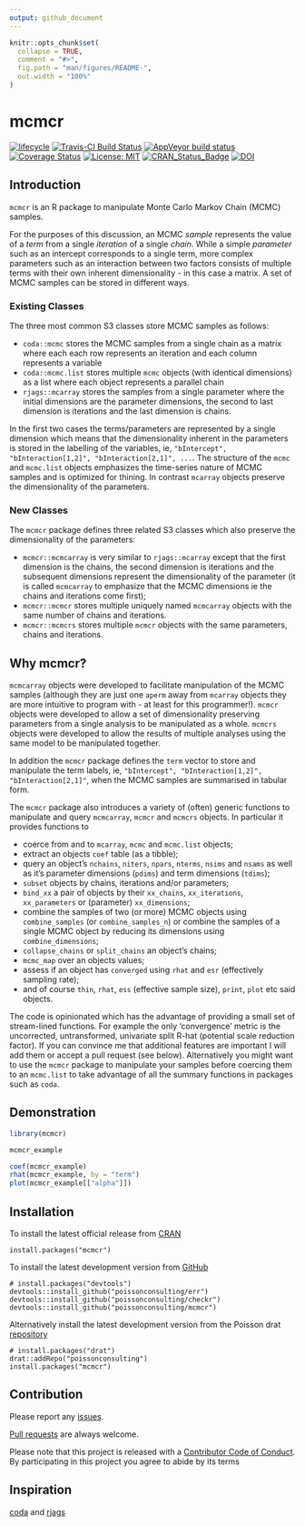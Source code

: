 ```yaml
---
output: github_document
---
```


<!-- README.md is generated from README.Rmd. Please edit that file -->

```r
knitr::opts_chunk$set(
  collapse = TRUE,
  comment = "#>",
  fig.path = "man/figures/README-",
  out.width = "100%"
)
```

# mcmcr

[![lifecycle](https://img.shields.io/badge/lifecycle-maturing-blue.svg)](https://www.tidyverse.org/lifecycle/#maturing)
[![Travis-CI Build Status](https://travis-ci.org/poissonconsulting/mcmcr.svg?branch=master)](https://travis-ci.org/poissonconsulting/mcmcr)
[![AppVeyor build status](https://ci.appveyor.com/api/projects/status/github/poissonconsulting/mcmcr?branch=master&svg=true)](https://ci.appveyor.com/project/poissonconsulting/mcmcr)
[![Coverage Status](https://img.shields.io/codecov/c/github/poissonconsulting/mcmcr/master.svg)](https://codecov.io/github/poissonconsulting/mcmcr?branch=master)
[![License: MIT](https://img.shields.io/badge/License-MIT-green.svg)](https://opensource.org/licenses/MIT)
[![CRAN_Status_Badge](http://www.r-pkg.org/badges/version/mcmcr)](https://cran.r-project.org/package=mcmcr)
[![DOI](https://zenodo.org/badge/DOI/10.5281/zenodo.1218026.svg)](https://doi.org/10.5281/zenodo.1218026)

## Introduction

`mcmcr` is an R package to manipulate Monte Carlo Markov Chain (MCMC) samples.

For the purposes of this discussion, an MCMC *sample* represents the value of a *term* from a single *iteration* of a single *chain*.
While a simple *parameter* such as an intercept corresponds to a single term, more complex parameters such as an interaction between two factors consists of multiple terms with their own inherent dimensionality - in this case a matrix.
A set of MCMC samples can be stored in different ways.

### Existing Classes

The three most common S3 classes store MCMC samples as follows:

- `coda::mcmc` stores the MCMC samples from a single chain as a matrix where each each row represents an iteration and each column represents a variable
- `coda::mcmc.list` stores multiple `mcmc` objects (with identical dimensions) as a list where each object represents a parallel chain
- `rjags::mcarray` stores the samples from a single parameter where the initial dimensions are the parameter dimensions, the second to last dimension is iterations and the last dimension is chains.

In the first two cases the terms/parameters are represented by a single dimension which means that the dimensionality inherent in the parameters is stored in the labelling of the variables, ie, `"bIntercept", "bInteraction[1,2]", "bInteraction[2,1]", ...`.
The structure of the `mcmc` and `mcmc.list` objects emphasizes the time-series nature of MCMC samples and is optimized for thining.
In contrast `mcarray` objects preserve the dimensionality of the parameters.

### New Classes

The `mcmcr` package defines three related S3 classes which also preserve the dimensionality of
the parameters:

- `mcmcr::mcmcarray` is very similar to `rjags::mcarray` except that the first dimension is the chains, the second dimension is iterations and the subsequent dimensions represent the dimensionality of the parameter (it is called `mcmcarray` to emphasize that the MCMC dimensions ie the chains and iterations come first);
- `mcmcr::mcmcr` stores multiple uniquely named `mcmcarray` objects with the same number of chains and iterations.
- `mcmcr::mcmcrs` stores multiple `mcmcr` objects with the same parameters, chains and iterations.

## Why mcmcr?

`mcmcarray` objects were developed to facilitate manipulation of the MCMC samples (although they are just one `aperm` away from `mcarray` objects they are more intuitive to program with - at least for this programmer!).
`mcmcr` objects were developed to allow a set of dimensionality preserving parameters from a single analysis to be manipulated as a whole.
`mcmcrs` objects were developed to allow the results of multiple analyses using the same model to be manipulated together.

In addition the `mcmcr` package defines the `term` vector to store and manipulate the term labels, ie, `"bIntercept", "bInteraction[1,2]", "bInteraction[2,1]"`, when the MCMC samples are summarised in tabular form.

The `mcmcr` package also introduces a variety of (often) generic functions to manipulate and query `mcmcarray`, `mcmcr` and `mcmcrs` objects. 
In particular it provides functions to

- coerce from and to `mcarray`, `mcmc` and `mcmc.list` objects;
- extract an objects `coef` table (as a tibble);
- query an object's `nchains`, `niters`, `npars`, `nterms`, `nsims` and `nsams` as well as it's parameter dimensions (`pdims`) and term dimensions (`tdims`);
- `subset` objects by chains, iterations and/or parameters;
- `bind_xx` a pair of objects by their `xx_chains`, `xx_iterations`, `xx_parameters` or (parameter) `xx_dimensions`;
- combine the samples of two (or more) MCMC objects using `combine_samples` (or `combine_samples_n`) or combine the samples of a single MCMC object by reducing its dimensions using `combine_dimensions`;
- `collapse_chains` or `split_chains` an object's chains;
- `mcmc_map` over an objects values; 
- assess if an object has `converged` using `rhat` and `esr` (effectively sampling rate);
- and of course `thin`, `rhat`, `ess` (effective sample size), `print`, `plot` etc said objects.

The code is opinionated which has the advantage of providing a small set of stream-lined functions. 
For example the only 'convergence' metric is the uncorrected, untransformed, univariate split R-hat (potential scale reduction factor).
If you can convince me that additional features are important I will add them or accept a pull request (see below).
Alternatively you might want to use the `mcmcr` package to manipulate your samples before coercing them to an `mcmc.list` to take advantage of all the summary functions in packages such as `coda`.

## Demonstration

```r
library(mcmcr)

mcmcr_example

coef(mcmcr_example)
rhat(mcmcr_example, by = "term")
plot(mcmcr_example[["alpha"]])
```


## Installation

To install the latest official release from [CRAN](https://CRAN.R-project.org/package=mcmcr)
```
install.packages("mcmcr")
```

To install the latest development version from [GitHub](https://github.com/poissonconsulting/mcmcr)
```
# install.packages("devtools")
devtools::install_github("poissonconsulting/err")
devtools::install_github("poissonconsulting/checkr")
devtools::install_github("poissonconsulting/mcmcr")
```

Alternatively install the latest development version from the Poisson drat [repository](https://github.com/poissonconsulting/drat)
```
# install.packages("drat")
drat::addRepo("poissonconsulting")
install.packages("mcmcr")
```

## Contribution

Please report any [issues](https://github.com/poissonconsulting/mcmcr/issues).

[Pull requests](https://github.com/poissonconsulting/mcmcr/pulls) are always welcome.

Please note that this project is released with a [Contributor Code of Conduct](CONDUCT.md). 
By participating in this project you agree to abide by its terms

## Inspiration

[coda](https://github.com/cran/coda) and [rjags](https://github.com/cran/rjags)
